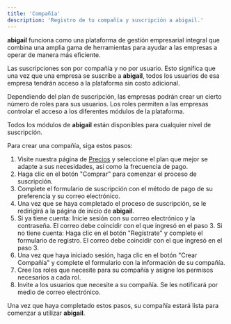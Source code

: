 ```yaml
---
title: 'Compañía'
description: 'Registro de tu compañía y suscripción a abigail.'
---
```


**abigail** funciona como una plataforma de gestión empresarial integral que combina una amplia gama de herramientas para ayudar a las empresas a operar de manera más eficiente.

Las suscripciones son por compañía y no por usuario. Esto significa que una vez que una empresa se suscribe a **abigail**, todos los usuarios de esa empresa tendrán acceso a la plataforma sin costo adicional.

Dependiendo del plan de suscripción, las empresas podrán crear un cierto número de roles para sus usuarios. Los roles permiten a las empresas controlar el acceso a los diferentes módulos de la plataforma.

Todos los módulos de **abigail** están disponibles para cualquier nivel de suscripción.

Para crear una compañía, siga estos pasos:

1. Visite nuestra página de [Precios](https://www.abigail.mx/pricing) y seleccione el plan que mejor se adapte a sus necesidades, así como la frecuencia de pago.
2. Haga clic en el botón "Comprar" para comenzar el proceso de suscripción.
3. Complete el formulario de suscripción con el método de pago de su preferencia y su correo electrónico.
4. Una vez que se haya completado el proceso de suscripción, se le redirigirá a la página de inicio de **abigail**.
5. Si ya tiene cuenta: Inicie sesión con su correo electrónico y la contraseña. El correo debe coincidir con el que ingresó en el paso 3.
   Si no tiene cuenta: Haga clic en el botón "Regístrate" y complete el formulario de registro. El correo debe coincidir con el que ingresó en el paso 3.
6. Una vez que haya iniciado sesión, haga clic en el botón "Crear Compañía" y complete el formulario con la información de su compañía.
7. Cree los roles que necesite para su compañía y asigne los permisos necesarios a cada rol.
8. Invite a los usuarios que necesite a su compañía. Se les notificará por medio de correo electrónico.

Una vez que haya completado estos pasos, su compañía estará lista para comenzar a utilizar **abigail**.
